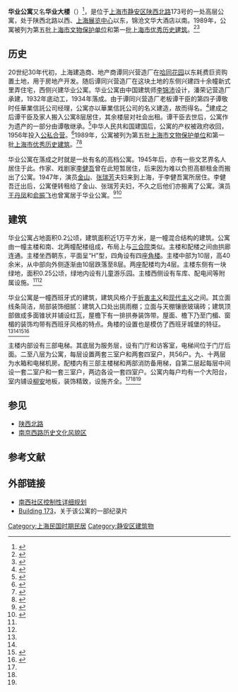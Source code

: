 {{上海市优秀历史建筑
|省区市 = 上海市
|名称 = 华业公寓
|图片 =[[File:华业公寓·上海静安·俯拍.jpg|250px]]
|编号 = JA-J-002-1
|时代 = 1934年落成
|所在 = [[上海市|上海市]][[静安区|静安区]][[陕西北路_(上海)|陕西北路]]173号
|公布 = 1989年
}}
{{文物保护单位
| 级别 = 省级
| 省区市 = 上海市
| 名称 = 华业公寓
| 图片 = 
| 编号 =
| 分类 = 近现代重要史迹及代表性建筑
| 时代 = 1934年落成
| 所在 = 上海市静安区
| 登录 = 1989年9月25日
}}
'''华业公寓'''又名'''华业大楼'''（{{lang-en|Cosmpolitian Apartments}}）<ref name=lch>{{cite web|title=华业公寓|author=娄承浩|publisher=住宅科技|url=http://lib.cqvip.com/read/detail.aspx?ID=7744699#|year=2003|accessdate=2015-10-01|archive-date=2015-10-02|archive-url=https://web.archive.org/web/20151002104702/http://lib.cqvip.com/read/detail.aspx?ID=7744699|dead-url=yes}}</ref>，是位于[[上海市|上海市]][[静安区|静安区]][[陕西北路_(上海)|陕西北路]]173号的一处高层公寓，处于陕西北路以西、[[上海展览中心|上海展览中心]]以东，锦沧文华大酒店以南。1989年，公寓被列为第五批[[上海市文物保护单位|上海市文物保护单位]]和第一批[[上海市优秀历史建筑|上海市优秀历史建筑]]。<ref>{{cite web|url=http://www.shszx.gov.cn/node2/node4810/node4851/wswh/u1ai63410.html|title=华业大楼（陕西北路173号）|publisher=联合时报|accessdate=2015-09-15|archive-date=2015-10-02|archive-url=https://web.archive.org/web/20151002053016/http://www.shszx.gov.cn/node2/node4810/node4851/wswh/u1ai63410.html|dead-url=no}}</ref><ref>{{Cite book|title=静安历史文化图录|last=龚德庆，张仁良主编|publisher=上海：[[同济大学出版社|同济大学出版社]]|year=2011.01|isbn=978-7-5608-4364-3|pages=276-278}}</ref>

==历史==
20世纪30年代初，上海建造商、地产商谭同兴营造厂在[[哈同花园|哈同花园]]以东耗费巨资购置土地，用于房地产开发。随后谭同兴营造厂在这块土地的东侧兴建四十余幢新式里弄住宅，西侧兴建华业公寓。华业公寓由中国建筑师[[李锦沛|李锦沛]]设计，潘荣记营造厂承建，1932年底动工，1934年落成。由于谭同兴营造厂老板谭干臣的第四子谭敬时任華業信託公司经理，公寓亦以華業信託公司的名义建造，故而得名。<ref>{{cite news|title=華業信託公司大興土木|publisher=[[申报|申报]]|date=1933-01-24}}</ref>建成之后谭干臣及家人搬入公寓8层居住，其余楼层对社会出租。谭干臣去世后，公寓作为遗产的一部分由谭敬继承。<ref>{{cite web|title=上海历史游：无法被遗忘的华业公寓|url=http://travel.cnn.com/shanghai/life/the-story-of-cosmopolitan-apartments-090121|publisher=CNN|author=尤晓莺|date=2010-08-03|accessdate=2015-09-06|archive-date=2015-10-03|archive-url=https://web.archive.org/web/20151003114311/http://travel.cnn.com/shanghai/life/the-story-of-cosmopolitan-apartments-090121|dead-url=no}}</ref>中华人民共和国建国后，公寓的产权被政府收回，1956年投入[[公私合营|公私合营]]。<ref>{{cite web|title=华业公寓|url=http://www.jinganmuseum.org/cn/smln/hydl.html|publisher=静安区图书馆|accessdate=2015-10-01|deadurl=yes|archiveurl=https://web.archive.org/web/20151002104329/http://www.jinganmuseum.org/cn/smln/hydl.html|archivedate=2015-10-02}}</ref>1989年，公寓被列为第五批[[上海市文物保护单位|上海市文物保护单位]]和第一批[[上海市优秀历史建筑|上海市优秀历史建筑]]。<ref name=ja>{{cite web|url=http://www.jingan.gov.cn/jagl/006001/006001006/006001006001/006001006001001/20061004/5452bdb9-e826-4c67-82e6-f5bad7803c65.html|title=华业大楼|publisher=静安区政府|accessdate=2016-01-16|archive-url=https://web.archive.org/web/20160129170958/http://www.jingan.gov.cn/jagl/006001/006001006/006001006001/006001006001001/20061004/5452bdb9-e826-4c67-82e6-f5bad7803c65.html|archive-date=2016-01-29|dead-url=yes}}</ref><ref>{{cite web|title=静安区不可移动文物铭牌|url=http://s1.sinaimg.cn/mw690/001HIrzOgy6LL67BqXCa0&690|publisher=静安区政府|year=2005|accessdate=2016-01-16|archive-date=2016-01-25|archive-url=https://web.archive.org/web/20160125133438/http://s1.sinaimg.cn/mw690/001HIrzOgy6LL67BqXCa0%26690|dead-url=no}}</ref>

华业公寓在落成之时就是一处有名的高档公寓。1945年后，亦有一些文艺界名人居住于此。作家、戏剧家[[李健吾|李健吾]]曾在此短暂居住，后来因为难以负担高额租金而搬出了公寓。1947年，演员[[金山_(演员)|金山]]、[[张瑞芳|张瑞芳]]夫妇来到上海，于李健吾寓所居住。李健吾迁出后，公寓便转租给了金山、张瑞芳夫妇，不久之后他们亦搬离了公寓。演员[[王丹凤|王丹凤]]和[[俞振飞|俞振飞]]也曾寓居于华业公寓。<ref>{{cite book|title=《上海：老房子的故事》：华业公寓|url=http://www.yplib.org.cn/jdfzzdg/fzdg/35467.htm|author=杨嘉祐|publisher=上海人民出版社|year=2006|isbn=9787208057784|deadurl=yes|archiveurl=https://web.archive.org/web/20170111005030/http://www.yplib.org.cn/jdfzzdg/fzdg/35467.htm|archivedate=2017年1月11日|df=|access-date=2016年1月15日}}</ref><ref name=dfz>{{cite book|url=http://www.shtong.gov.cn/newsite/node2/node71994/node81772/node81774/node81784/userobject1ai108982.html|title=《上海名建筑志》:西班牙风格的华业公寓|year=2005|isbn=7-80681-736-0|publisher=上海社会科学院出版社|access-date=2019-04-15|archive-date=2019-04-15|archive-url=https://web.archive.org/web/20190415081422/http://www.shtong.gov.cn/newsite/node2/node71994/node81772/node81774/node81784/userobject1ai108982.html|dead-url=no}}</ref>

==建筑==
华业公寓占地面积0.2公顷，建筑面积近1万平方米，是一幢混合结构的建筑。公寓由一幢主楼和南、北两幢配楼组成，布局上与[[三合院|三合院]]类似。主楼和配楼之间由拱廊连通。主楼坐西朝东，平面呈“H”型，四角设有四座[[角楼|角楼]]。主楼中部为10层，高40余米，从中部向外侧逐渐由10层跌落至8层。两座配楼均为4层。主楼东侧有一块绿地，面积0.25公顷，绿地内设有儿童游乐园。主楼西侧设有车库、配电间等附属设施。<ref name=lch/><ref name=dfz/>

华业公寓是一幢西班牙式的建筑，建筑风格介于[[折衷主义|折衷主义]]和[[现代主义|现代主义]]之间。其立面线条简洁，局部装饰细腻：建筑入口处出挑雨棚；立面与天棚镶嵌玻璃砖；建筑顶部做成多面锥状并铺设红瓦，屋檐下有一排拱券装饰带。屋面、檐下乃至门楣、窗楣的装饰均带有西班牙风格的特点。角楼的设置也是模仿了西班牙城堡的特征。<ref name=lch/><ref name=dfz/><ref>{{cite web|url=http://www.archives.sh.cn/shjy/shzg/201203/t20120313_12782.html|title=老公寓前世今生|author=黄隽洁|date=2008-06-16|publisher=上海档案信息网|accessdate=2016-01-16|archive-date=2017-01-11|archive-url=https://web.archive.org/web/20170111010512/http://www.archives.sh.cn/shjy/shzg/201203/t20120313_12782.html|dead-url=no}}</ref><ref>{{cite book|title=《中国近代建筑研究与保护》|page=496|author=张复合|publisher=清华大学出版社|year=2006|url=https://books.google.com.hk/books?id=hQBEdDrfHUYC&pg=PA496&lpg=PA496&dq=%E5%8D%8E%E4%B8%9A%E5%85%AC%E5%AF%93+%E7%AB%8B%E9%9D%A2&source=bl&ots=w5_PnG_M9S&sig=hhG9lPqMbRJY41c0PI12FpTBoZg&hl=zh-CN&sa=X&ved=0ahUKEwjm3NeD5qvKAhUDoJQKHd-eAbwQ6AEIHDAA#v=onepage&q=%E5%8D%8E%E4%B8%9A%E5%85%AC%E5%AF%93%20%E7%AB%8B%E9%9D%A2&f=false|access-date=2016-01-15|archive-date=2017-01-11|archive-url=https://web.archive.org/web/20170111022908/https://books.google.com.hk/books?id=hQBEdDrfHUYC&pg=PA496&lpg=PA496&dq=%E5%8D%8E%E4%B8%9A%E5%85%AC%E5%AF%93+%E7%AB%8B%E9%9D%A2&source=bl&ots=w5_PnG_M9S&sig=hhG9lPqMbRJY41c0PI12FpTBoZg&hl=zh-CN&sa=X&ved=0ahUKEwjm3NeD5qvKAhUDoJQKHd-eAbwQ6AEIHDAA#v=onepage&q=%E5%8D%8E%E4%B8%9A%E5%85%AC%E5%AF%93%20%E7%AB%8B%E9%9D%A2&f=false|dead-url=no}}</ref>

主楼内部设有三部电梯。其底层为服务层，设有门厅和访客室，电梯间位于门厅后面。二至八层为公寓，每层设置两套三室户和两套四室户，共56户。九、十两层为水箱和电梯机房。配楼内有三部主楼梯和两部消防备用梯，自第二层起每层中间设一套二室户和一套三室户，两边各设一套四室户。公寓内每户均有一个大阳台，室内铺设[[柳安属|柳安]]地板，装饰精致，设施齐全。<ref name=lch/><ref name=dfz/><ref name=ja/>

==参见==
*[[陕西北路_(上海)|陕西北路]]
*[[南京西路历史文化风貌区|南京西路历史文化风貌区]]
==参考文献==
{{reflist|2}}
==外部链接==
*[https://web.archive.org/web/20160304124713/http://218.242.36.250/ghj_cms/uploads/zdykx/2007-1368/tz/2007-1368%2009-1.jpg 南西社区控制性详细规划]
*[http://www.imdb.com/title/tt1457738/ Building 173]{{Wayback|url=http://www.imdb.com/title/tt1457738/ |date=20160323133915 }}，关于该公寓的一部纪录片

{{上海市文物保护单位}}
{{上海市第一批优秀历史建筑}}

[[Category:上海民国时期民居|Category:上海民国时期民居]]
[[Category:静安区建筑物|Category:静安区建筑物]]